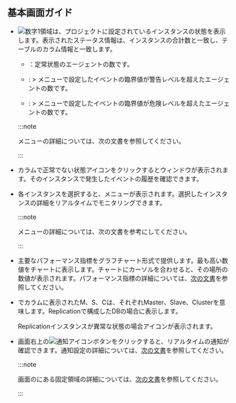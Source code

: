 ## 基本画面ガイド

<ProdImg img='db-instance-list.png' desc='インスタンスリスト' />

- ![数字1](/img/number-01.png)領域は、プロジェクトに設定されているインスタンスの状態を表示します。表示されたステータス情報は、インスタンスの合計数と一致し、テーブルの<Cmdname sid="status" className="uitext" />カラム情報と一致します。

  <InDoc product="postgresql,mysql">

  - <span class='snormal'><Cmdname sid="sms_alert_normal" /></span>：定常状態のエージェントの数です。

  - <span class='slow'><Cmdname sid="sms_alert_warn" /></span>: <Cmdname sid="side_event" className="uitext" /> &gt; <Cmdname sid="side_eventNoti" className="uitext" />メニューで設定したイベントの臨界値が<span class='slow'>警告</span>レベルを超えたエージェントの数です。

  - <span class='vslow'><Cmdname sid="sms_alert_fatal" /></span>: <Cmdname sid="side_event" className="uitext" /> &gt; <Cmdname sid="side_eventNoti" className="uitext" />メニューで設定したイベントの臨界値が<span class='vslow'>危険</span>レベルを超えたエージェントの数です。

  :::note

  <Cmdname sid="side_event" className="uitext" />メニューの詳細については、<Link to="set-notice">次の文書</Link>を参照してください。

  :::

  </InDoc>

- <Cmdname sid="status" className="uitext" />カラムで正常でない状態アイコンをクリックすると<Cmdname sid="event" className="uitext" />ウィンドウが表示されます。そのインスタンスで発生したイベントの履歴を確認できます。

- 各インスタンスを選択すると、<Cmdname sid="side_dbMonitoring" className="uitext" />メニューが表示されます。選択したインスタンスの詳細をリアルタイムでモニタリングできます。 

  :::note

  <Cmdname sid="side_dbMonitoring" className="uitext" />メニューの詳細については、<Link to="instance-monitoring">次の文書</Link>を参考にしてください。

  :::

- 主要なパフォーマンス指標をグラフチャート形式で提供します。最も高い数値をチャートに表示します。チャートにカーソルを合わせると、その場所の数値が表示されます。パフォーマンス指標の詳細については、[次の文書](metrics-data-list)を参照してください。

- <Cmdname sid="instance_list" className="uitext" />で<Cmdname sid="server_name" className="uitext" />カラムに表示された<span class='mark master'>M</span>、<span class='mark instance'>S</span>、<span class='mark master'>C</span>は、それぞれMaster、Slave、Clusterを意味します。Replicationで構成したDBの場合に表示します。

  Replicationインスタンスが異常な状態の場合<LinkImage img='ic-warinig-db.svg' desc='경고' className='ico' />アイコンが表示されます。

  <ImgLang img='db-instance-list-replication-warning.png' />

- 画面右上の![通知アイコン](/img/ico-noti.svg)ボタンをクリックすると、リアルタイムの通知が確認できます。通知設定の詳細については、[次の文書](set-notice)を参照してください。

  :::note

  画面のにある固定領域の詳細については、[次の文書](../main-ui-intro-v2)を参照してください。

  :::
